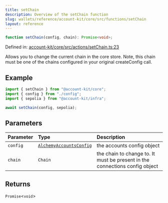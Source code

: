 ```yaml
---
title: setChain
description: Overview of the setChain function
slug: wallets/reference/account-kit/core/src/functions/setChain
layout: reference
---
```


```ts
function setChain(config, chain): Promise<void>;
```

Defined in: [account-kit/core/src/actions/setChain.ts:23](https://github.com/alchemyplatform/aa-sdk/blob/49e74eee8606f480b200b4612d00d950da8a8742/account-kit/core/src/actions/setChain.ts#L23)

Allows you to change the current chain in the core store. Note, this chain
must be one of the chains configured in your original createConfig call.

## Example

```ts
import { setChain } from "@account-kit/core";
import { config } from "./config";
import { sepolia } from "@account-kit/infra";

await setChain(config, sepolia);
```

## Parameters

| Parameter | Type                                                                 | Description                                                                 |
| :-------- | :------------------------------------------------------------------- | :-------------------------------------------------------------------------- |
| `config`  | [`AlchemyAccountsConfig`](../type-aliases/AlchemyAccountsConfig.mdx) | the accounts config object                                                  |
| `chain`   | `Chain`                                                              | the chain to change to. It must be present in the connections config object |

## Returns

`Promise`\<`void`>
